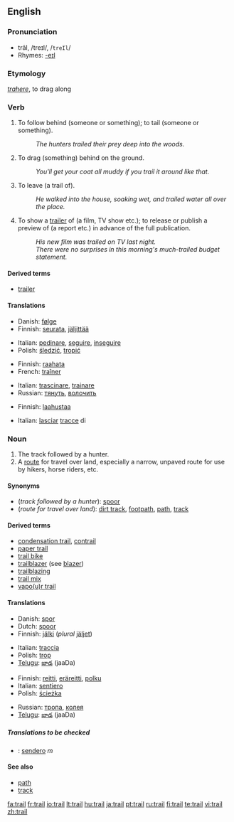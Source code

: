 {{wikipedia|dab=trail (disambiguation)|trail}}
==English==

===Pronunciation===
* trāl, /treɪl/, /<tt>treIl</tt>/
* Rhymes: [[Rhymes:English:-eɪl|-eɪl]]

===Etymology===
{{L.}} ''[[trahere]]'', to drag along

===Verb===
{{en-verb}}

# {{transitive}} To follow behind (someone or something); to tail (someone or something).
#: ''The hunters trailed their prey deep into the woods.''
# {{transitive}} To drag (something) behind on the ground.
#: ''You'll get your coat all muddy if you trail it around like that.''
# {{transitive}} To leave (a trail of).
#: ''He walked into the house, soaking wet, and trailed water all over the place.''
# {{transitive}} To show a [[trailer]] of (a film, TV show etc.); to release or publish a preview of (a report etc.) in advance of the full publication.
#: ''His new film was trailed on TV last night.''
#: ''There were no surprises in this morning's much-trailed budget statement.''

====Derived terms====
<!--derived from the verb-->
* [[trailer]]

====Translations====

{{trans-top|follow behind}}
* Danish: [[følge]]
* Finnish: [[seurata]], [[jäljittää]]
{{trans-mid}}
* Italian: [[pedinare]], [[seguire]], [[inseguire]]
* Polish: [[śledzić]], [[tropić]]
{{trans-bottom}}

{{trans-top|drag behind}}
* Finnish: [[raahata]]
* French: [[traîner]]
{{trans-mid}}
* Italian: [[trascinare]], [[trainare]]
* Russian: [[тянуть]], [[волочить]]
{{trans-bottom}}

{{trans-top|leave (a trail of)}}
* Finnish: [[laahustaa]]
{{trans-mid}}
* Italian: [[lasciare|lasciar]] [[traccia|tracce]] di
{{trans-bottom}}

===Noun===
{{wikipedia|trail|trail (route)}}
{{en-noun}}

# The track followed by a hunter.
# A [[route]] for travel over land, especially a narrow, unpaved route for use by hikers, horse riders, etc.

====Synonyms====
* (''track followed by a hunter''): [[spoor]]
* (''route for travel over land''): [[dirt track]], [[footpath]], [[path]], [[track]]

====Derived terms====
<!--derived from the noun-->
* [[condensation trail]], [[contrail]]
* [[paper trail]]
* [[trail bike]]
* [[trailblazer]] (see [[blazer]])
* [[trailblazing]]
* [[trail mix]]
* [[vapour trail|vapo(u)r trail]]

====Translations====
{{trans-top|track followed by a hunter}}
* Danish: [[spor]]
* Dutch: [[spoor]]
* Finnish: [[jälki]] (''plural'' [[jäljet]])
{{trans-mid}}
* Italian: [[traccia]] {{f}}
* Polish: [[trop]] {{m}}
* [[Telugu]]: [[జాడ]] (jaaDa)
{{trans-bottom}}

{{trans-top|route for travel over land}}
* Finnish: [[reitti]], [[eräreitti]], [[polku]]
* Italian: [[sentiero]] {{m}}
* Polish: [[ścieżka]] {{f}}
{{trans-mid}}
* Russian: [[тропа]], [[колея]]
* [[Telugu]]: [[జాడ]] (jaaDa)
{{trans-bottom}}

=====Translations to be checked=====
<!--Remove this section once all of the translations below have been moved into the tables above.-->
{{checktrans}}
* {{ttbc|Spanish}}: [[sendero]] ''m''

====See also====
* [[path]]
* [[track]]

[[fa:trail]]
[[fr:trail]]
[[io:trail]]
[[lt:trail]]
[[hu:trail]]
[[ja:trail]]
[[pt:trail]]
[[ru:trail]]
[[fi:trail]]
[[te:trail]]
[[vi:trail]]
[[zh:trail]]